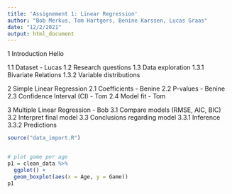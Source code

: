 ```yaml
---
title: 'Assignement 1: Linear Regression'
author: "Bob Merkus, Tom Hartgers, Benine Karssen, Lucas Graas"
date: "12/2/2021"
output: html_document
---
```


1 Introduction
Hello

1.1 Dataset - Lucas
1.2 Research questions
1.3 Data exploration
1.3.1 Bivariate Relations
1.3.2 Variable distributions

2 Simple Linear Regression 
2.1 Coefficients - Benine
2.2 P-values - Benine
2.3 Confidence Interval (CI) - Tom 
2.4 Model fit - Tom 

3 Multiple Linear Regression - Bob
3.1 Compare models (RMSE, AIC, BIC)
3.2 Interpret final model
3.3 Conclusions regarding model
3.3.1 Inference
3.3.2 Predictions 


```r
source("data_import.R")


# plot game per age
p1 = clean_data %>% 
  ggplot() +
  geom_boxplot(aes(x = Age, y = Game))
p1
```